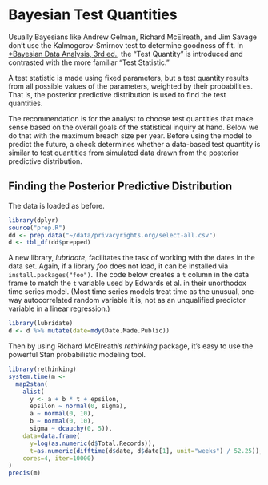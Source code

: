 # Bayesian Test Quantities

Usually Bayesians like Andrew Gelman, Richard McElreath, and Jim
Savage don't use the Kalmogorov-Smirnov test to determine goodness of
fit.  In [*Bayesian Data Analysis, 3rd
ed.](http://www.stat.columbia.edu/~gelman/book/), the "Test Quantity"
is introduced and contrasted with the more familiar "Test Statistic."

A test statistic is made using fixed parameters, but a test quantity
results from all possible values of the parameters, weighted by their
probabilities.  That is, the posterior predictive distribution is used
to find the test quantities.

The recommendation is for the analyst to choose test quantities that
make sense based on the overall goals of the statistical inquiry at
hand.  Below we do that with the maximum breach size per year.  Before
using the model to predict the future, a check determines whether a
data-based test quantity is similar to test quantities from simulated
data drawn from the posterior predictive distribution.

## Finding the Posterior Predictive Distribution

The data is loaded as before.

```r
library(dplyr)
source("prep.R")
dd <- prep.data("~/data/privacyrights.org/select-all.csv")
d <- tbl_df(dd$prepped)
```

A new library, *lubridate*, facilitates the task of working with the
dates in the data set.  Again, if a library *foo* does not load, it
can be installed via `install.packages("foo")`.  The code below
creates a `t` column in the data frame to match the `t` variable used
by Edwards et al. in their unorthodox time series model.  (Most time
series models treat time as the unusual, one-way autocorrelated random
variable it is, not as an unqualified predictor variable in a linear
regression.)

```r
library(lubridate)
d <- d %>% mutate(date=mdy(Date.Made.Public))
```

Then by using Richard McElreath's *rethinking* package, it's easy to
use the powerful Stan probabilistic modeling tool.

```r
library(rethinking)
system.time(m <-
  map2stan(
    alist(
      y <- a + b * t + epsilon,
      epsilon ~ normal(0, sigma),
      a ~ normal(0, 10),
      b ~ normal(0, 10),
      sigma ~ dcauchy(0, 5)),
    data=data.frame(
      y=log(as.numeric(d$Total.Records)),
      t=as.numeric(difftime(d$date, d$date[1], unit="weeks") / 52.25)),
    cores=4, iter=10000)
)
precis(m)
```